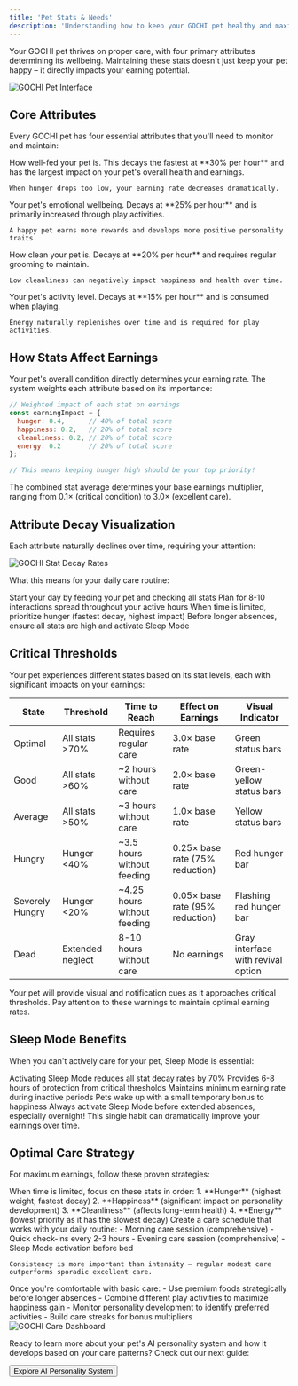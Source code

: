 ```yaml
---
title: 'Pet Stats & Needs'
description: 'Understanding how to keep your GOCHI pet healthy and maximize your rewards'
---
```


Your GOCHI pet thrives on proper care, with four primary attributes determining its wellbeing. Maintaining these stats doesn't just keep your pet happy – it directly impacts your earning potential.

<Frame caption="All pet statistics are clearly visible in the main interface">
  <img src="/images/pet-interface.png" alt="GOCHI Pet Interface" />
</Frame>

## Core Attributes

Every GOCHI pet has four essential attributes that you'll need to monitor and maintain:

<CardGroup cols={2}>
  <Card title="Hunger" icon="bowl-food">
    How well-fed your pet is. This decays the fastest at **30% per hour** and has the largest impact on your pet's overall health and earnings.
    
    When hunger drops too low, your earning rate decreases dramatically.
  </Card>
  <Card title="Happiness" icon="face-smile">
    Your pet's emotional wellbeing. Decays at **25% per hour** and is primarily increased through play activities.
    
    A happy pet earns more rewards and develops more positive personality traits.
  </Card>
  <Card title="Cleanliness" icon="shower">
    How clean your pet is. Decays at **20% per hour** and requires regular grooming to maintain.
    
    Low cleanliness can negatively impact happiness and health over time.
  </Card>
  <Card title="Energy" icon="bolt">
    Your pet's activity level. Decays at **15% per hour** and is consumed when playing.
    
    Energy naturally replenishes over time and is required for play activities.
  </Card>
</CardGroup>

## How Stats Affect Earnings

Your pet's overall condition directly determines your earning rate. The system weights each attribute based on its importance:

```javascript
// Weighted impact of each stat on earnings
const earningImpact = {
  hunger: 0.4,      // 40% of total score
  happiness: 0.2,   // 20% of total score
  cleanliness: 0.2, // 20% of total score
  energy: 0.2       // 20% of total score
};

// This means keeping hunger high should be your top priority!
```

The combined stat average determines your base earnings multiplier, ranging from 0.1× (critical condition) to 3.0× (excellent care).

## Attribute Decay Visualization

Each attribute naturally declines over time, requiring your attention:

<Frame caption="Stat decay rates visualized over a 10-hour period">
  <img src="/images/stat-decay.png" alt="GOCHI Stat Decay Rates" />
</Frame>

What this means for your daily care routine:

<Steps>
  <Step title="Morning Care">
    Start your day by feeding your pet and checking all stats
  </Step>
  <Step title="Regular Check-ins">
    Plan for 8-10 interactions spread throughout your active hours
  </Step>
  <Step title="Priority Check">
    When time is limited, prioritize hunger (fastest decay, highest impact)
  </Step>
  <Step title="Evening Ritual">
    Before longer absences, ensure all stats are high and activate Sleep Mode
  </Step>
</Steps>

## Critical Thresholds

Your pet experiences different states based on its stat levels, each with significant impacts on your earnings:

| State | Threshold | Time to Reach | Effect on Earnings | Visual Indicator |
|-------|-----------|---------------|-------------------|------------------|
| Optimal | All stats >70% | Requires regular care | 3.0× base rate | Green status bars |
| Good | All stats >60% | ~2 hours without care | 2.0× base rate | Green-yellow status bars |
| Average | All stats >50% | ~3 hours without care | 1.0× base rate | Yellow status bars |
| Hungry | Hunger <40% | ~3.5 hours without feeding | 0.25× base rate (75% reduction) | Red hunger bar |
| Severely Hungry | Hunger <20% | ~4.25 hours without feeding | 0.05× base rate (95% reduction) | Flashing red hunger bar |
| Dead | Extended neglect | 8-10 hours without care | No earnings | Gray interface with revival option |

<Note>
Your pet will provide visual and notification cues as it approaches critical thresholds. Pay attention to these warnings to maintain optimal earning rates.
</Note>

## Sleep Mode Benefits

When you can't actively care for your pet, Sleep Mode is essential:

<CardGroup cols={2}>
  <Card title="Reduced Decay" icon="moon">
    Activating Sleep Mode reduces all stat decay rates by 70%
  </Card>
  <Card title="Protection Period" icon="shield-halved">
    Provides 6-8 hours of protection from critical thresholds
  </Card>
  <Card title="Earning Safeguard" icon="sack-dollar">
    Maintains minimum earning rate during inactive periods
  </Card>
  <Card title="Wake-up Boost" icon="sun">
    Pets wake up with a small temporary bonus to happiness
  </Card>
</CardGroup>

<Warning>
Always activate Sleep Mode before extended absences, especially overnight! This single habit can dramatically improve your earnings over time.
</Warning>

## Optimal Care Strategy

For maximum earnings, follow these proven strategies:

<AccordionGroup>
  <Accordion title="Stat Prioritization">
    When time is limited, focus on these stats in order:
    1. **Hunger** (highest weight, fastest decay)
    2. **Happiness** (significant impact on personality development)
    3. **Cleanliness** (affects long-term health)
    4. **Energy** (lowest priority as it has the slowest decay)
  </Accordion>
  
  <Accordion title="Interaction Timing">
    Create a care schedule that works with your daily routine:
    - Morning care session (comprehensive)
    - Quick check-ins every 2-3 hours
    - Evening care session (comprehensive)
    - Sleep Mode activation before bed
    
    Consistency is more important than intensity – regular modest care outperforms sporadic excellent care.
  </Accordion>
  
  <Accordion title="Advanced Techniques">
    Once you're comfortable with basic care:
    - Use premium foods strategically before longer absences
    - Combine different play activities to maximize happiness gain
    - Monitor personality development to identify preferred activities
    - Build care streaks for bonus multipliers
  </Accordion>
</AccordionGroup>

<Frame caption="Pet care dashboard showing optimal stat management">
  <img src="/images/pet-care-dashboard.png" alt="GOCHI Care Dashboard" />
</Frame>

Ready to learn more about your pet's AI personality system and how it develops based on your care patterns? Check out our next guide:

<div className="mt-8">
  <Button
    href="/AI-Personality"
    size="lg"
    variant="primary"
    rightIcon="arrow-right"
  >
    Explore AI Personality System
  </Button>
</div>